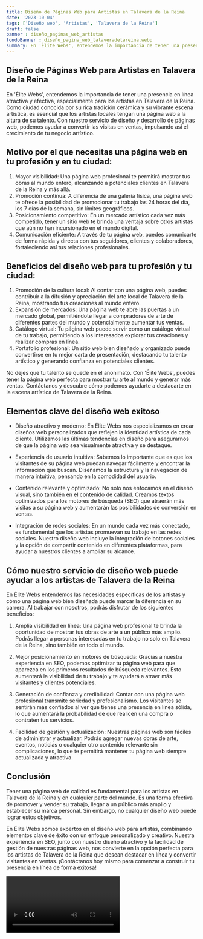 ```yaml
---
title: Diseño de Páginas Web para Artistas en Talavera de la Reina
date: '2023-10-04'
tags: ['Diseño web', 'Artistas', 'Talavera de la Reina']
draft: false
banner : diseño_paginas_web_artistas
fondoBanner : diseño_pagina_web_talaveradelareina.webp
summary: En 'Élite Webs', entendemos la importancia de tener una presencia en línea atractiva y efectiva, especialmente para los artistas en Talavera de la Reina. Como ciudad conocida por su rica tradición cerámica y su vibrante escena artística, es esencial que los artistas locales tengan una página web a la altura de su talento. Con nuestro servicio de diseño y desarrollo de páginas web, podemos ayudar a convertir las visitas en ventas, impulsando así el crecimiento de tu negocio artístico.
---
```


## Diseño de Páginas Web para Artistas en Talavera de la Reina

En 'Élite Webs', entendemos la importancia de tener una presencia en línea atractiva y efectiva, especialmente para los artistas en Talavera de la Reina. Como ciudad conocida por su rica tradición cerámica y su vibrante escena artística, es esencial que los artistas locales tengan una página web a la altura de su talento. Con nuestro servicio de diseño y desarrollo de páginas web, podemos ayudar a convertir las visitas en ventas, impulsando así el crecimiento de tu negocio artístico.

## Motivo por el que necesitas una página web en tu profesión y en tu ciudad:

1. Mayor visibilidad: Una página web profesional te permitirá mostrar tus obras al mundo entero, alcanzando a potenciales clientes en Talavera de la Reina y más allá.
2. Promoción continua: A diferencia de una galería física, una página web te ofrece la posibilidad de promocionar tu trabajo las 24 horas del día, los 7 días de la semana, sin límites geográficos.
3. Posicionamiento competitivo: En un mercado artístico cada vez más competido, tener un sitio web te brinda una ventaja sobre otros artistas que aún no han incursionado en el mundo digital.
4. Comunicación eficiente: A través de tu página web, puedes comunicarte de forma rápida y directa con tus seguidores, clientes y colaboradores, fortaleciendo así tus relaciones profesionales.

## Beneficios del diseño web para tu profesión y tu ciudad:

1. Promoción de la cultura local: Al contar con una página web, puedes contribuir a la difusión y apreciación del arte local de Talavera de la Reina, mostrando tus creaciones al mundo entero.
2. Expansión de mercados: Una página web te abre las puertas a un mercado global, permitiéndote llegar a compradores de arte de diferentes partes del mundo y potencialmente aumentar tus ventas.
3. Catálogo virtual: Tu página web puede servir como un catálogo virtual de tu trabajo, permitiendo a los interesados explorar tus creaciones y realizar compras en línea.
4. Portafolio profesional: Un sitio web bien diseñado y organizado puede convertirse en tu mejor carta de presentación, destacando tu talento artístico y generando confianza en potenciales clientes.

No dejes que tu talento se quede en el anonimato. Con 'Élite Webs', puedes tener la página web perfecta para mostrar tu arte al mundo y generar más ventas. Contáctanos y descubre cómo podemos ayudarte a destacarte en la escena artística de Talavera de la Reina.

<GifSeo />

<Cta />

## Elementos clave del diseño web exitoso

- Diseño atractivo y moderno: En Élite Webs nos especializamos en crear diseños web personalizados que reflejen la identidad artística de cada cliente. Utilizamos las últimas tendencias en diseño para asegurarnos de que la página web sea visualmente atractiva y se destaque.

- Experiencia de usuario intuitiva: Sabemos lo importante que es que los visitantes de su página web puedan navegar fácilmente y encontrar la información que buscan. Diseñamos la estructura y la navegación de manera intuitiva, pensando en la comodidad del usuario.

- Contenido relevante y optimizado: No solo nos enfocamos en el diseño visual, sino también en el contenido de calidad. Creamos textos optimizados para los motores de búsqueda (SEO) que atraerán más visitas a su página web y aumentarán las posibilidades de conversión en ventas.

- Integración de redes sociales: En un mundo cada vez más conectado, es fundamental que los artistas promuevan su trabajo en las redes sociales. Nuestro diseño web incluye la integración de botones sociales y la opción de compartir contenido en diferentes plataformas, para ayudar a nuestros clientes a ampliar su alcance.

## Cómo nuestro servicio de diseño web puede ayudar a los artistas de Talavera de la Reina

En Élite Webs entendemos las necesidades específicas de los artistas y cómo una página web bien diseñada puede marcar la diferencia en su carrera. Al trabajar con nosotros, podrás disfrutar de los siguientes beneficios:

1. Amplia visibilidad en línea: Una página web profesional te brinda la oportunidad de mostrar tus obras de arte a un público más amplio. Podrás llegar a personas interesadas en tu trabajo no solo en Talavera de la Reina, sino también en todo el mundo.

2. Mejor posicionamiento en motores de búsqueda: Gracias a nuestra experiencia en SEO, podemos optimizar tu página web para que aparezca en los primeros resultados de búsqueda relevantes. Esto aumentará la visibilidad de tu trabajo y te ayudará a atraer más visitantes y clientes potenciales.

3. Generación de confianza y credibilidad: Contar con una página web profesional transmite seriedad y profesionalismo. Los visitantes se sentirán más confiados al ver que tienes una presencia en línea sólida, lo que aumentará la probabilidad de que realicen una compra o contraten tus servicios.

4. Facilidad de gestión y actualización: Nuestras páginas web son fáciles de administrar y actualizar. Podrás agregar nuevas obras de arte, eventos, noticias o cualquier otro contenido relevante sin complicaciones, lo que te permitirá mantener tu página web siempre actualizada y atractiva.

## Conclusión

Tener una página web de calidad es fundamental para los artistas en Talavera de la Reina y en cualquier parte del mundo. Es una forma efectiva de promover y vender su trabajo, llegar a un público más amplio y establecer su marca personal. Sin embargo, no cualquier diseño web puede lograr estos objetivos.

En Élite Webs somos expertos en el diseño web para artistas, combinando elementos clave de éxito con un enfoque personalizado y creativo. Nuestra experiencia en SEO, junto con nuestro diseño atractivo y la facilidad de gestión de nuestras páginas web, nos convierte en la opción perfecta para los artistas de Talavera de la Reina que desean destacar en línea y convertir visitantes en ventas. ¡Contáctanos hoy mismo para comenzar a construir tu presencia en línea de forma exitosa!

<Video />

<CtaBot job='Artistas' city='Talavera de la Reina'/>

<Gmaps query='Talavera de la Reina+españa+maps' />